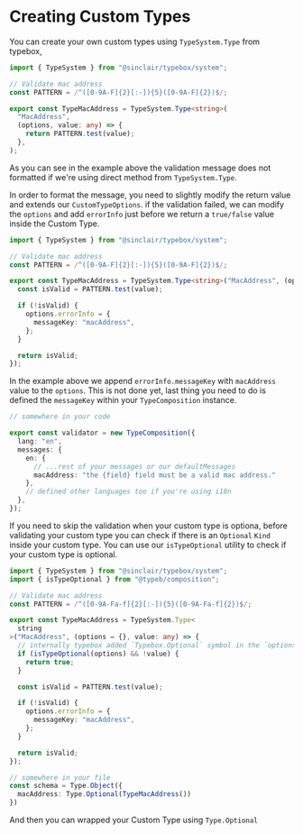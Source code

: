 
# Creating Custom Types

You can create your own custom types using `TypeSystem.Type` from typebox,

```ts
import { TypeSystem } from "@sinclair/typebox/system";

// Validate mac address
const PATTERN = /^([0-9A-F]{2}[:-]){5}([0-9A-F]{2})$/;

export const TypeMacAddress = TypeSystem.Type<string>(
  "MacAddress",
  (options, value: any) => {
    return PATTERN.test(value);
  },
);
```

<MacAddressExample plain />

As you can see in the example above the validation message does not formatted if we're using direct method from `TypeSystem.Type`.

In order to format the message, you need to slightly modify the return value and extends our `CustomTypeOptions`.
if the validation failed, we can modify the `options` and add `errorInfo` just before we return a `true/false` value inside the Custom Type.

```ts
import { TypeSystem } from "@sinclair/typebox/system";

// Validate mac address
const PATTERN = /^([0-9A-F]{2}[:-]){5}([0-9A-F]{2})$/;

export const TypeMacAddress = TypeSystem.Type<string>("MacAddress", (options = {}, value: any) => {
  const isValid = PATTERN.test(value);

  if (!isValid) {
    options.errorInfo = {
      messageKey: "macAddress",
    };
  }

  return isValid;
});
```

In the example above we append `errorInfo.messageKey` with `macAddress` value to the `options`. This is not done yet, last thing you need to do is defined the `messageKey` within your `TypeComposition` instance.

```ts
// somewhere in your code

export const validator = new TypeComposition({
  lang: "en",
  messages: {
    en: {
      // ...rest of your messages or our defaultMessages
      macAddress: "the {field} field must be a valid mac address."
    },
    // defined other languages too if you're using i18n
  },
});
```

<MacAddressExample />

If you need to skip the validation when your custom type is optiona, before validating your custom type you can check if there is an `Optional` `Kind` inside your custom type.
You can use our `isTypeOptional` utility to check if your custom type is optional.

```ts
import { TypeSystem } from "@sinclair/typebox/system";
import { isTypeOptional } from "@typeb/composition";

// Validate mac address
const PATTERN = /^([0-9A-Fa-f]{2}[:-]){5}([0-9A-Fa-f]{2})$/;

export const TypeMacAddress = TypeSystem.Type<
  string
>("MacAddress", (options = {}, value: any) => {
  // internally typebox added `Typebox.Optional` symbol in the `options` so we can check it.
  if (isTypeOptional(options) && !value) {
    return true;
  }

  const isValid = PATTERN.test(value);

  if (!isValid) {
    options.errorInfo = {
      messageKey: "macAddress",
    };
  }

  return isValid;
});

// somewhere in your file
const schema = Type.Object({
  macAddress: Type.Optional(TypeMacAddress())
})
```

And then you can wrapped your Custom Type using `Type.Optional`

<MacAddressExample optional />
